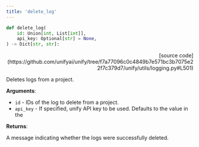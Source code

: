 ```yaml
---
title: 'delete_log'
---
```


```python
def delete_log(
    id: Union[int, List[int]],
    api_key: Optional[str] = None,
) -> Dict[str, str]:
```

<p align="right">[source code](https://github.com/unifyai/unify/tree/f7a77096c0c4849b7e571bc3b7075e22f7c379d7/unify/utils/logging.py#L501)</p>

Deletes logs from a project.

**Arguments**:

- `id` - IDs of the log to delete from a project.
- `api_key` - If specified, unify API key to be used. Defaults to the value in the



**Returns**:

A message indicating whether the logs were successfully deleted.